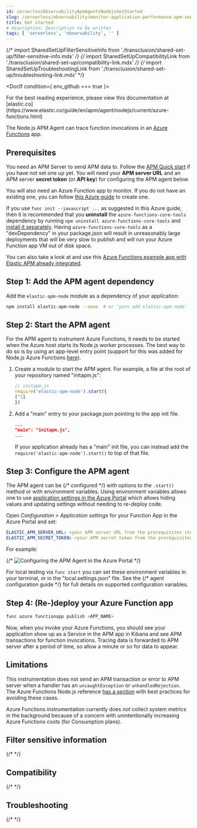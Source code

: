 ```yaml
---
id: serverlessObservabilityApmAgentsNodejsGetStarted
slug: /serverless/observability/monitor-application-performance-apm-send-traces-to-elastic-nodejs-get-started
title: Get started
# description: Description to be written
tags: [ 'serverless', 'observability', '' ]
---
```



{/* import SharedSetUpFilterSensitiveInfo from './transclusion/shared-set-up/filter-sensitive-info.mdx' */}
{/* import SharedSetUpCompatibilityLink from './transclusion/shared-set-up/compatibility-link.mdx' */}
{/* import SharedSetUpTroubleshootingLink from './transclusion/shared-set-up/troubleshooting-link.mdx' */}


<div id="azure-functions"></div>


<DocIf condition={ env_github === true }>

<DocCallOut title="Note">
For the best reading experience,
please view this documentation at [elastic.co](https://www.elastic.co/guide/en/apm/agent/nodejs/current/azure-functions.html)
</DocCallOut>

</DocIf>

The Node.js APM Agent can trace function invocations in an [Azure Functions](https://learn.microsoft.com/en-us/azure/azure-functions/) app.

<div id="azure-functions-prerequisites"></div>

## Prerequisites

You need an APM Server to send APM data to. Follow the
[APM Quick start](((apm-guide-ref))/apm-quick-start.html) if you have not set one up
yet. You will need your **APM server URL** and an APM server **secret token** (or
**API key**) for configuring the APM agent below.

You will also need an Azure Function app to monitor. If you do not have an
existing one, you can follow [this Azure guide](https://learn.microsoft.com/en-us/azure/azure-functions/create-first-function-cli-node#create-supporting-azure-resources-for-your-function)
to create one.

<DocCallOut title="Important" color="warning">

If you use `func init --javascript ...` as suggested in this Azure guide,
then it is recommended that you **uninstall** the `azure-functions-core-tools`
dependency by running `npm uninstall azure-functions-core-tools` and
[install it separately](https://github.com/Azure/azure-functions-core-tools#installing).
Having `azure-functions-core-tools` as a "devDependency" in your package.json
will result in unreasonably large deployments that will be very slow to publish
and will run your Azure Function app VM out of disk space.

</DocCallOut>

You can also take a look at and use this [Azure Functions example app with Elastic APM already integrated](https://github.com/elastic/apm-agent-nodejs/tree/main/examples/an-azure-function-app/).

<div id="azure-functions-setup"></div>

## Step 1: Add the APM agent dependency

Add the `elastic-apm-node` module as a dependency of your application:

```bash
npm install elastic-apm-node --save  # or 'yarn add elastic-apm-node'
```

## Step 2: Start the APM agent

For the APM agent to instrument Azure Functions, it needs to be started when the
Azure host starts its Node.js worker processes. The best way to do so is by
using an app-level entry point (support for this was added for Node.js Azure
Functions [here](https://github.com/Azure/azure-functions-nodejs-worker/issues/537)).

1. Create a module to start the APM agent. For example, a file at the root of your repository named "initapm.js":

    ```javascript
    // initapm.js
    require('elastic-apm-node').start({
    [^1]
    })
    ```
    [^1]: Optional {/* <DocLink id="enApmAgentNodejsConfiguration">configuration options</DocLink> */} can be added here.

1. Add a "main" entry to your package.json pointing to the app init file.

    ```json
    ...
    "main": "initapm.js",
    ...
    ```

    If your application already has a "main" init file, you can instead add the
    `require('elastic-apm-node').start()` to top of that file.

## Step 3: Configure the APM agent

The APM agent can be {/* <DocLink id="enApmAgentNodejsConfiguringTheAgent">configured</DocLink> */} with options to the
`.start()` method or with environment variables. Using environment variables
allows one to use [application settings in the Azure Portal](https://learn.microsoft.com/en-us/azure/azure-functions/functions-how-to-use-azure-function-app-settings?tabs=portal#settings) which allows hiding values and updating settings
without needing to re-deploy code.

Open _Configuration > Application settings_ for your Function App in the Azure Portal
and set:

```yaml
ELASTIC_APM_SERVER_URL: <your APM server URL from the prerequisites step>
ELASTIC_APM_SECRET_TOKEN: <your APM secret token from the prerequisites step>
```

For example:

{/* ![Configuring the APM Agent in the Azure Portal](images/azure-functions/-azure-functions-configuration.png) */}

For local testing via `func start` you can set these environment variables in
your terminal, or in the "local.settings.json" file. See the {/* <DocLink id="enApmAgentNodejsConfiguration">agent configuration guide</DocLink> */} for full details on supported
configuration variables.

## Step 4: (Re-)deploy your Azure Function app

```bash
func azure functionapp publish <APP_NAME>
```

Now, when you invoke your Azure Functions, you should see your application
show up as a Service in the APM app in Kibana and see APM transactions for
function invocations.  Tracing data is forwarded to APM server after a period
of time, so allow a minute or so for data to appear.

<div id="azure-functions-limitations"></div>

## Limitations

This instrumentation does not send an APM transaction or error to APM server when
a handler has an `uncaughtException` or `unhandledRejection`.
The Azure Functions Node.js reference [has a section](https://learn.microsoft.com/en-ca/azure/azure-functions/functions-reference-node#use-async-and-await) with best practices for avoiding these cases.

Azure Functions instrumentation currently does _not_ collect system metrics in
the background because of a concern with unintentionally increasing Azure
Functions costs (for Consumption plans).

<div id="azure-functions-filter-sensitive-information"></div>

## Filter sensitive information

{/* <SharedSetUpFilterSensitiveInfo /> */}

<div id="azure-functions-compatibility"></div>

## Compatibility

{/* <SharedSetUpCompatibilityLink /> */}

<div id="azure-functions-troubleshooting"></div>

## Troubleshooting

{/* <SharedSetUpTroubleshootingLink /> */}
